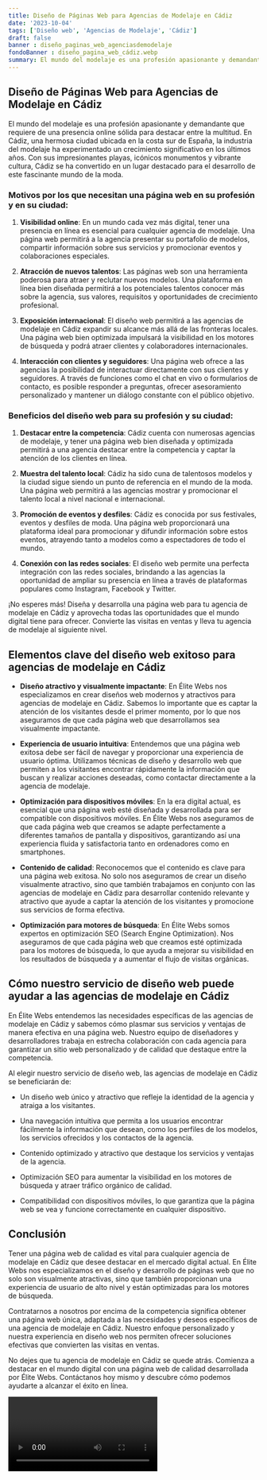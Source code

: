 ```yaml
---
title: Diseño de Páginas Web para Agencias de Modelaje en Cádiz
date: '2023-10-04'
tags: ['Diseño web', 'Agencias de Modelaje', 'Cádiz']
draft: false
banner : diseño_paginas_web_agenciasdemodelaje
fondoBanner : diseño_pagina_web_cádiz.webp
summary: El mundo del modelaje es una profesión apasionante y demandante que requiere de una presencia online sólida para destacar entre la multitud. En Cádiz, una hermosa ciudad ubicada en la costa sur de España, la industria del modelaje ha experimentado un crecimiento significativo en los últimos años. Con sus impresionantes playas, icónicos monumentos y vibrante cultura, Cádiz se ha convertido en un lugar destacado para el desarrollo de este fascinante mundo de la moda.
---
```


## Diseño de Páginas Web para Agencias de Modelaje en Cádiz

El mundo del modelaje es una profesión apasionante y demandante que requiere de una presencia online sólida para destacar entre la multitud. En Cádiz, una hermosa ciudad ubicada en la costa sur de España, la industria del modelaje ha experimentado un crecimiento significativo en los últimos años. Con sus impresionantes playas, icónicos monumentos y vibrante cultura, Cádiz se ha convertido en un lugar destacado para el desarrollo de este fascinante mundo de la moda.

### Motivos por los que necesitan una página web en su profesión y en su ciudad:

1. **Visibilidad online**: En un mundo cada vez más digital, tener una presencia en línea es esencial para cualquier agencia de modelaje. Una página web permitirá a la agencia presentar su portafolio de modelos, compartir información sobre sus servicios y promocionar eventos y colaboraciones especiales.

2. **Atracción de nuevos talentos**: Las páginas web son una herramienta poderosa para atraer y reclutar nuevos modelos. Una plataforma en línea bien diseñada permitirá a los potenciales talentos conocer más sobre la agencia, sus valores, requisitos y oportunidades de crecimiento profesional.

3. **Exposición internacional**: El diseño web permitirá a las agencias de modelaje en Cádiz expandir su alcance más allá de las fronteras locales. Una página web bien optimizada impulsará la visibilidad en los motores de búsqueda y podrá atraer clientes y colaboradores internacionales.

4. **Interacción con clientes y seguidores**: Una página web ofrece a las agencias la posibilidad de interactuar directamente con sus clientes y seguidores. A través de funciones como el chat en vivo o formularios de contacto, es posible responder a preguntas, ofrecer asesoramiento personalizado y mantener un diálogo constante con el público objetivo.

### Beneficios del diseño web para su profesión y su ciudad:

1. **Destacar entre la competencia**: Cádiz cuenta con numerosas agencias de modelaje, y tener una página web bien diseñada y optimizada permitirá a una agencia destacar entre la competencia y captar la atención de los clientes en línea.

2. **Muestra del talento local**: Cádiz ha sido cuna de talentosos modelos y la ciudad sigue siendo un punto de referencia en el mundo de la moda. Una página web permitirá a las agencias mostrar y promocionar el talento local a nivel nacional e internacional.

3. **Promoción de eventos y desfiles**: Cádiz es conocida por sus festivales, eventos y desfiles de moda. Una página web proporcionará una plataforma ideal para promocionar y difundir información sobre estos eventos, atrayendo tanto a modelos como a espectadores de todo el mundo.

4. **Conexión con las redes sociales**: El diseño web permite una perfecta integración con las redes sociales, brindando a las agencias la oportunidad de ampliar su presencia en línea a través de plataformas populares como Instagram, Facebook y Twitter.

¡No esperes más! Diseña y desarrolla una página web para tu agencia de modelaje en Cádiz y aprovecha todas las oportunidades que el mundo digital tiene para ofrecer. Convierte las visitas en ventas y lleva tu agencia de modelaje al siguiente nivel.

<GifSeo />

<Cta />

## Elementos clave del diseño web exitoso para agencias de modelaje en Cádiz

- **Diseño atractivo y visualmente impactante**: En Élite Webs nos especializamos en crear diseños web modernos y atractivos para agencias de modelaje en Cádiz. Sabemos lo importante que es captar la atención de los visitantes desde el primer momento, por lo que nos aseguramos de que cada página web que desarrollamos sea visualmente impactante.

- **Experiencia de usuario intuitiva**: Entendemos que una página web exitosa debe ser fácil de navegar y proporcionar una experiencia de usuario óptima. Utilizamos técnicas de diseño y desarrollo web que permiten a los visitantes encontrar rápidamente la información que buscan y realizar acciones deseadas, como contactar directamente a la agencia de modelaje.

- **Optimización para dispositivos móviles**: En la era digital actual, es esencial que una página web esté diseñada y desarrollada para ser compatible con dispositivos móviles. En Élite Webs nos aseguramos de que cada página web que creamos se adapte perfectamente a diferentes tamaños de pantalla y dispositivos, garantizando así una experiencia fluida y satisfactoria tanto en ordenadores como en smartphones.

- **Contenido de calidad**: Reconocemos que el contenido es clave para una página web exitosa. No solo nos aseguramos de crear un diseño visualmente atractivo, sino que también trabajamos en conjunto con las agencias de modelaje en Cádiz para desarrollar contenido relevante y atractivo que ayude a captar la atención de los visitantes y promocione sus servicios de forma efectiva.

- **Optimización para motores de búsqueda**: En Élite Webs somos expertos en optimización SEO (Search Engine Optimization). Nos aseguramos de que cada página web que creamos esté optimizada para los motores de búsqueda, lo que ayuda a mejorar su visibilidad en los resultados de búsqueda y a aumentar el flujo de visitas orgánicas.

## Cómo nuestro servicio de diseño web puede ayudar a las agencias de modelaje en Cádiz

En Élite Webs entendemos las necesidades específicas de las agencias de modelaje en Cádiz y sabemos cómo plasmar sus servicios y ventajas de manera efectiva en una página web. Nuestro equipo de diseñadores y desarrolladores trabaja en estrecha colaboración con cada agencia para garantizar un sitio web personalizado y de calidad que destaque entre la competencia.

Al elegir nuestro servicio de diseño web, las agencias de modelaje en Cádiz se beneficiarán de:

- Un diseño web único y atractivo que refleje la identidad de la agencia y atraiga a los visitantes.

- Una navegación intuitiva que permita a los usuarios encontrar fácilmente la información que desean, como los perfiles de los modelos, los servicios ofrecidos y los contactos de la agencia.

- Contenido optimizado y atractivo que destaque los servicios y ventajas de la agencia.

- Optimización SEO para aumentar la visibilidad en los motores de búsqueda y atraer tráfico orgánico de calidad.

- Compatibilidad con dispositivos móviles, lo que garantiza que la página web se vea y funcione correctamente en cualquier dispositivo.

## Conclusión

Tener una página web de calidad es vital para cualquier agencia de modelaje en Cádiz que desee destacar en el mercado digital actual. En Élite Webs nos especializamos en el diseño y desarrollo de páginas web que no solo son visualmente atractivas, sino que también proporcionan una experiencia de usuario de alto nivel y están optimizadas para los motores de búsqueda.

Contratarnos a nosotros por encima de la competencia significa obtener una página web única, adaptada a las necesidades y deseos específicos de una agencia de modelaje en Cádiz. Nuestro enfoque personalizado y nuestra experiencia en diseño web nos permiten ofrecer soluciones efectivas que convierten las visitas en ventas.

No dejes que tu agencia de modelaje en Cádiz se quede atrás. Comienza a destacar en el mundo digital con una página web de calidad desarrollada por Élite Webs. Contáctanos hoy mismo y descubre cómo podemos ayudarte a alcanzar el éxito en línea.

<Video />

<CtaBot job='Agencias de Modelaje' city='Cádiz'/>

<Gmaps query='Cádiz+españa+maps' />